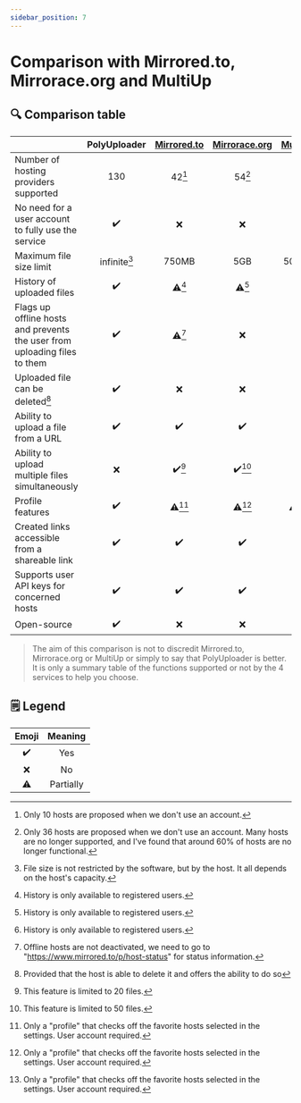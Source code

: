 ```yaml
---
sidebar_position: 7
---
```


# Comparison with Mirrored.to, Mirrorace.org and MultiUp

<head>
  <meta property="og:image" content="https://p-u.vercel.app/assets/meta_visual.png" />
  <meta name="og:url" content="https://polyuploader.vercel.app/comparison-mirrored-to-mirrorace-org" />
  <meta name="twitter:card" content="summary_large_image" />
  <meta name="twitter:image" content="https://p-u.vercel.app/assets/meta_visual.png" />
  <meta name="og:description" content="Comparison with Mirrored.to, Mirrorace.org and MultiUp - PolyUploader. Upload your files remotely to different hosting sites." />
  <meta name="theme-color" content="#4f46e5" />
</head>

## 🔍 Comparison table

|                                                                           | PolyUploader | [Mirrored.to](https://mirrored.to) | [Mirrorace.org](https://mirrorace.org) |  [MultiUp](https://multiup.io) |
| :------------------------------------------------------------------------ | :----------: | :--------------------------------: | :------------------------------------: |  :-----------------------------: |
| Number of hosting providers supported                                     |      130      |              42[^1]               |                 54[^2]                 |              44               |
| No need for a user account to fully use the service                       |      ✔️      |                 ❌                  |                   ❌                    |               ❌               |
| Maximum file size limit                                                   | infinite[^3] |               750MB                |                  5GB                   |              500GB             |
| History of uploaded files                                                 |      ✔️      |               ⚠️[^4]               |                 ⚠️[^4]                 |             ⚠️[^4]             |
| Flags up offline hosts and prevents the user from uploading files to them |      ✔️      |               ⚠️[^5]               |                   ❌                    |               ✔️               |
| Uploaded file can be deleted[^6]                                          |      ✔️      |                 ❌                  |                   ❌                    |                 ❌               |
| Ability to upload a file from a URL                                       |      ✔️       |                 ✔️                 |                   ✔️                   |              ✔️               |
| Ability to upload multiple files simultaneously                           |      ❌       |               ✔️[^7]               |                 ✔️[^8]                 |               ✔️               |
| Profile features                                                          |      ✔️      |              ⚠️[^9]               |                ⚠️[^9]                 |             ⚠️[^9]            |
| Created links accessible from a shareable link                            |      ✔️      |                 ✔️                 |                   ✔️                   |               ✔️               |
| Supports user API keys for concerned hosts                                |      ✔️       |                 ✔️                 |                   ✔️                   |              ✔️               |
| Open-source                                                               |      ✔️      |                 ❌                  |                   ❌                    |                 ❌               |
> The aim of this comparison is not to discredit Mirrored.to, Mirrorace.org or MultiUp or simply to say that PolyUploader is better. It is only a summary table of the functions supported or not by the 4 services to help you choose.

## 🗒️ Legend

| Emoji  | Meaning   |
| :---------: | :-----------: |
| ✔️       | Yes          |
| ❌       |    No        |
| ⚠️       | Partially    |

[^1]: Only 10 hosts are proposed when we don't use an account.
[^2]: Only 36 hosts are proposed when we don't use an account. Many hosts are no longer supported, and I've found that around 60% of hosts are no longer functional.
[^3]: File size is not restricted by the software, but by the host. It all depends on the host's capacity.
[^4]: History is only available to registered users.
[^5]: Offline hosts are not deactivated, we need to go to "https://www.mirrored.to/p/host-status" for status information.
[^6]: Provided that the host is able to delete it and offers the ability to do so
[^7]: This feature is limited to 20 files.
[^8]: This feature is limited to 50 files.
[^9]: Only a "profile" that checks off the favorite hosts selected in the settings. User account required.